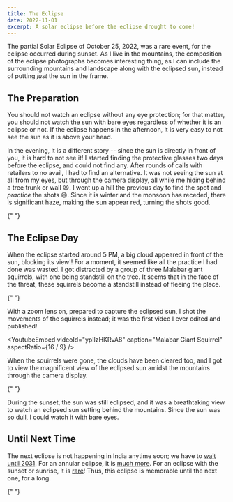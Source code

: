 ```yaml
---
title: The Eclipse
date: 2022-11-01
excerpt: A solar eclipse before the eclipse drought to come!
---
```


The partial Solar Eclipse of October 25, 2022, was a rare event, for the eclipse occurred during sunset. As I live in the mountains, the composition of the eclipse photographs becomes interesting thing, as I can include the surrounding mountains and landscape along with the eclipsed sun, instead of putting _just_ the sun in the frame.

## The Preparation

You should not watch an eclipse without any eye protection; for that matter, you should not watch the sun with bare eyes regardless of whether it is an eclipse or not. If the eclipse happens in the afternoon, it is very easy to not see the sun as it is above your head.

<IndexedImage
  src="the-eclipse-1.jpeg"
  index={0}
  caption="An Annular Solar Eclipse, 26 December 2019, 9:22 AM"
  type="NORMAL"
  hide
/>

In the evening, it is a different story -- since the sun is directly in front of you, it is hard to not see it! I started finding the protective glasses two days before the eclipse, and could not find any. After rounds of calls with retailers to no avail, I had to find an alternative. It was not seeing the sun at all from my eyes, but through the camera display, all while me hiding behind a tree trunk or wall 😆. I went up a hill the previous day to find the spot and _practice_ the shots 😅. Since it is winter and the monsoon has receded, there is significant haze, making the sun appear red, turning the shots good.

<IndexedImage
  src="the-eclipse-2.jpeg"
  index={1}
  caption="The frame I planned to capture the eclipsed sun on."
  type="NORMAL"
/>{" "}

## The Eclipse Day

When the eclipse started around 5 PM, a big cloud appeared in front of the sun, blocking its view!! For a moment, it seemed like all the practice I had done was wasted. I got distracted by a group of three Malabar giant squirrels, with one being standstill on the tree. It seems that in the face of the threat, these squirrels become a standstill instead of fleeing the place.

<IndexedImage
  src="the-eclipse-3.jpeg"
  index={2}
  caption="A Malabar Giant Squirrel standstill"
  type="NORMAL"
  hide
/>{" "}

With a zoom lens on, prepared to capture the eclipsed sun, I shot the movements of the squirrels instead; it was the first video I ever edited and published!

<YoutubeEmbed
  videoId="ypIlzHKRvA8"
  caption="Malabar Giant Squirrel"
  aspectRatio={16 / 9}
/>

When the squirrels were gone, the clouds have been cleared too, and I got to view the magnificent view of the eclipsed sun amidst the mountains through the camera display.

<IndexedImage
  src="the-eclipse-4.jpeg"
  index={3}
  caption="Red, eclipsed sun amidst the mountains"
  type="NORMAL"
/>{" "}

During the sunset, the sun was still eclipsed, and it was a breathtaking view to watch an eclipsed sun setting behind the mountains. Since the sun was so dull, I could watch it with bare eyes.

<IndexedImage
  src="the-eclipse-5.jpeg"
  index={4}
  caption="An extraordinary sunset"
  type="NORMAL"
/>

## Until Next Time

The next eclipse is not happening in India anytime soon; we have to [wait until 2031](https://www.timeanddate.com/eclipse/solar/2031-may-21 "https://www.timeanddate.com/eclipse/solar/2031-may-21"). For an annular eclipse, it is [much more](https://www.timeanddate.com/eclipse/solar/2064-february-17 "https://www.timeanddate.com/eclipse/solar/2064-february-17"). For an eclipse with the sunset or sunrise, it is [rare](https://www.timeanddate.com/eclipse/solar/2070-april-11 "https://www.timeanddate.com/eclipse/solar/2070-april-11")! Thus, this eclipse is memorable until the next one, for a long.

<IndexedImage
  src="the-eclipse-6.jpeg"
  index={5}
  caption="An eclipsed sun with the remains of the clouds that covered it before. A dragonfly is also in the frame"
  type="NORMAL"
/>{" "}
